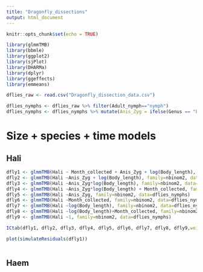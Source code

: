 ```yaml
---
title: "Dragonfly_dissections"
output: html_document
---
```


```r
knitr::opts_chunk$set(echo = TRUE)
```

```r
library(glmmTMB)
library(bbmle)
library(ggplot2)
library(sjPlot)
library(DHARMa)
library(dplyr)
library(ggeffects)
library(emmeans)
```

```r
dflies_raw <- read.csv("Dragonfly_dissection_data.csv")

dflies_nymphs <- dflies_raw %>% filter(Adult_nymph=="nymph")
dflies_nymphs <- dflies_nymphs %>% mutate(Anis_Zyg = ifelse(Genus == "Lestes" | Genus == "Enallagma" | Genus == "Ischnura" | Genus == "Damsel", "Zygoptera", "Anisoptera"))

```

# Size + species + time models 
## Hali
```r
dfly1 <- glmmTMB(Hali ~ Month_collected + Anis_Zyg + log(Body_length), family=nbinom2, data=dflies_nymphs)
dfly2 <- glmmTMB(Hali ~Anis_Zyg + log(Body_length), family=nbinom2, data=dflies_nymphs)
dfly3 <- glmmTMB(Hali ~Anis_Zyg*log(Body_length), family=nbinom2, data=dflies_nymphs)
dfly4 <- glmmTMB(Hali ~Anis_Zyg*log(Body_length) + Month_collected, family=nbinom2, data=dflies_nymphs)
dfly5 <- glmmTMB(Hali ~Anis_Zyg, family=nbinom2, data=dflies_nymphs)
dfly6 <- glmmTMB(Hali ~Month_collected, family=nbinom2, data=dflies_nymphs)
dfly7 <- glmmTMB(Hali ~log(Body_length), family=nbinom2, data=dflies_nymphs)
dfly8 <- glmmTMB(Hali ~log(Body_length)+Month_collected, family=nbinom2, data=dflies_nymphs)
dfly9 <- glmmTMB(Hali ~1, family=nbinom2, data=dflies_nymphs)

ICtab(dfly1, dfly2, dfly3, dfly4, dfly5, dfly6, dfly7, dfly8, dfly9,weights=TRUE)
```

```r
plot(simulateResiduals(dfly1))
```

```r

```


## Haem
```r

```

